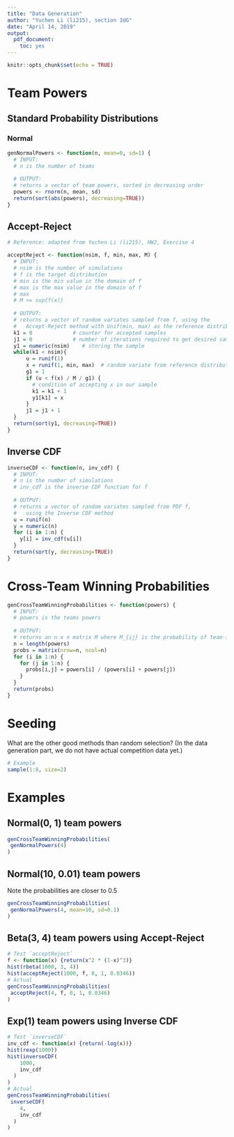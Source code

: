 ```yaml
---
title: "Data Generation"
author: "Yuchen Li (li215), section 1UG"
date: "April 14, 2019"
output: 
  pdf_document:
    toc: yes
---
```


```r
knitr::opts_chunk$set(echo = TRUE)
```

# Team Powers

## Standard Probability Distributions

### Normal

```r
genNormalPowers <- function(n, mean=0, sd=1) {
  # INPUT:
  # n is the number of teams
  
  # OUTPUT:
  # returns a vector of team powers, sorted in decreasing order
  powers <- rnorm(n, mean, sd)
  return(sort(abs(powers), decreasing=TRUE))
}
```

## Accept-Reject

```r
# Reference: adapted from Yuchen Li (li215), HW2, Exercise 4

acceptReject <- function(nsim, f, min, max, M) {
  # INPUT:
  # nsim is the number of simulations
  # f is the target distribution
  # min is the min value in the domain of f
  # max is the max value in the domain of f
  # max
  # M >= sup{f(x)}
  
  # OUTPUT:
  # returns a vector of random variates sampled from f, using the 
  #   Accept-Reject method with Unif(min, max) as the reference distribution
  k1 = 0             # counter for accepted samples
  j1 = 0             # number of iterations required to get desired sample size
  y1 = numeric(nsim)    # storing the sample
  while(k1 < nsim){
      u = runif(1)
      x = runif(1, min, max)  # random variate from reference distribution
      g1 = 1
      if (u < f(x) / M / g1) {
        # condition of accepting x in our sample
        k1 = k1 + 1
        y1[k1] = x
      }
      j1 = j1 + 1
  }
  return(sort(y1, decreasing=TRUE))
}
```

## Inverse CDF

```r
inverseCDF <- function(n, inv_cdf) {
  # INPUT:
  # n is the number of simulations
  # inv_cdf is the inverse CDF function for f
  
  # OUTPUT:
  # returns a vector of random variates sampled from PDF f,
  #   using the Inverse CDF method
  u = runif(n)
  y = numeric(n)
  for (i in 1:n) {
    y[i] = inv_cdf(u[i])
  }
  return(sort(y, decreasing=TRUE))
}
```

# Cross-Team Winning Probabilities

```r
genCrossTeamWinningProbabilities <- function(powers) {
  # INPUT:
  # powers is the teams powers
  
  # OUTPUT:
  # returns an n x n matrix M where M_{ij} is the probability of team-i beating team-j
  n = length(powers)
  probs = matrix(nrow=n, ncol=n)
  for (i in 1:n) {
    for (j in 1:n) {
      probs[i,j] = powers[i] / (powers[i] + powers[j])
    }
  }
  return(probs)
}
```

# Seeding

What are the other good methods than random selection? (In the data generation part, we do not have actual competition data yet.)

```r
# Example
sample(1:8, size=2)
```

# Examples

## Normal(0, 1) team powers
```r
genCrossTeamWinningProbabilities(
 genNormalPowers(4) 
)
```

## Normal(10, 0.01) team powers
Note the probabilities are closer to 0.5 
```r
genCrossTeamWinningProbabilities(
 genNormalPowers(4, mean=10, sd=0.1) 
)
```

## Beta(3, 4) team powers using Accept-Reject
```r
# Test `acceptReject`
f <- function(x) {return(x^2 * (1-x)^3)}
hist(rbeta(1000, 3, 4))
hist(acceptReject(1000, f, 0, 1, 0.0346))
# Actual
genCrossTeamWinningProbabilities(
 acceptReject(4, f, 0, 1, 0.0346)
)
```

## Exp(1) team powers using Inverse CDF
```r
# Test `inverseCDF`
inv_cdf <- function(x) {return(-log(x))}
hist(rexp(1000))
hist(inverseCDF(
    1000, 
    inv_cdf
  )
)
# Actual
genCrossTeamWinningProbabilities(
 inverseCDF(
    4, 
    inv_cdf
  )
)
```
